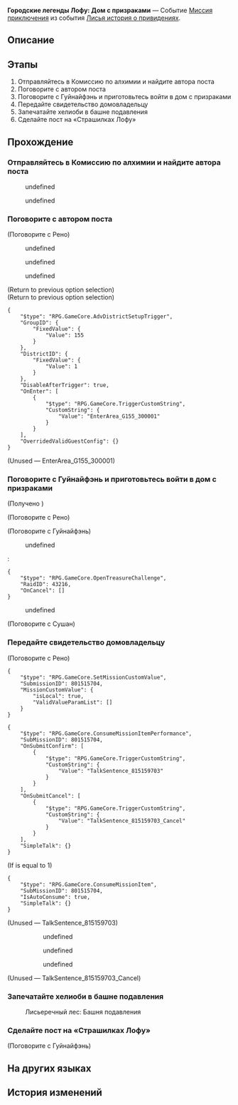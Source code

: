 {{Дополнить|Диалоги.}}
{{Миссия Инфобокс
|id              = 8015157
|Название        = 
|Изображение     = Миссия Освоения Городские легенды Лофу Дом с призраками.png
|Тип             = Миссия приключения
|События         = Лисья история о привидениях
|Глава           = Городские легенды Лофу
|Условия         = 
|Персонажи       = «Рено»; Гуйнайфэнь; Незнакомец; Первопроходец; Рено; Сушан; Хохо
|СтартЛокация    = Сад безмятежности
|Мир             = Лофу Сяньчжоу
|Локации         = Сад безмятежности
|Предыдущая      = 
|Следующая       = 
|Награды         = Опыт Освоения*100; Звёздный нефрит*20; Журнал приключений*3; Конденсированный эфир*2; Утраченные золотые частицы*2; Кредиты*5 000
}}
'''Городские легенды Лофу: Дом с призраками''' — Событие [[Миссия приключения]] из события [[Лисья история о привидениях]].

==Описание==
{{Описание|В «Страшилках Лофу» публикуется множество жутких историй, включая слухи о доме с привидениями.<br />Хороший хелиоби - пойманный хелиоби. И место ему в башне подавления Сада безмятежности.}}

==Этапы==
# Отправляйтесь в Комиссию по алхимии и найдите автора поста
# Поговорите с автором поста
# Поговорите с Гуйнайфэнь и приготовьтесь войти в дом с призраками
# Передайте свидетельство домовладельцу
# Запечатайте хелиоби в башне подавления
# Сделайте пост на «Страшилках Лофу»

==Прохождение==
{{Дополнить}}


===Отправляйтесь в Комиссию по алхимии и найдите автора поста===
{{Описание миссии|локация=Сад безмятежности|Ваше внимание привлекает пост о доме с призраками на «Страшилках Лофу». Гуйнайфэнь отправила личное сообщение автору поста. Она считает, что эта публикация не только связана с хелиоби, но и станет отличным контентом, который привлечёт больше подписчиков. Вы решаете отправиться в Комиссию по алхимии, чтобы встретиться с автором...}}
{{Диалог Начало}}
<!--Unknown TalkSentence: 815157001-->
<!--Unknown TalkSentence: 815157002-->
<!--Unknown TalkSentence: 815157003-->
:{{Диалог|Стрелка}} undefined
:<!--Unknown TalkSentence: 815157005-->
:<!--Unknown TalkSentence: 815157006-->
:<!--Unknown TalkSentence: 815157007-->
:<!--Unknown TalkSentence: 815157008-->
:<!--Unknown TalkSentence: 815157009-->
:<!--Unknown TalkSentence: 815157010-->
:{{Диалог|Стрелка}} undefined
:<!--Unknown TalkSentence: 815157007-->
:<!--Unknown TalkSentence: 815157008-->
:<!--Unknown TalkSentence: 815157009-->
:<!--Unknown TalkSentence: 815157010-->
<!--Unknown TalkSentence: 815157007-->
<!--Unknown TalkSentence: 815157008-->
<!--Unknown TalkSentence: 815157009-->
<!--Unknown TalkSentence: 815157010-->
{{Диалог Конец}}

===Поговорите с автором поста===
{{Диалог Начало}}

;(Поговорите с Рено)
<!--Unknown TalkSentence: 815157201-->
<!--Unknown TalkSentence: 815157202-->
<!--Unknown TalkSentence: 815157203-->
<!--Unknown TalkSentence: 815157204-->
<!--Unknown TalkSentence: 815157205-->
<!--Unknown TalkSentence: 815157206-->
:{{Диалог|Стрелка}} undefined
:{{Диалог|Стрелка}} undefined
:<!--Unknown TalkSentence: 815157209-->
:<!--Unknown TalkSentence: 815157210-->
:<!--Unknown TalkSentence: 815157211-->
:{{Диалог|Стрелка}} undefined
:<!--Unknown TalkSentence: 815157211-->
<!--Unknown TalkSentence: 815157212-->
<!--Unknown TalkSentence: 815157213-->
<!--Unknown TalkSentence: 815157214-->
<!--Unknown TalkSentence: 815157215-->
<!--Unknown TalkSentence: 815157216-->
;(Return to previous option selection)
;(Return to previous option selection)
<pre>{
	"$type": "RPG.GameCore.AdvDistrictSetupTrigger",
	"GroupID": {
		"FixedValue": {
			"Value": 155
		}
	},
	"DistrictID": {
		"FixedValue": {
			"Value": 1
		}
	},
	"DisableAfterTrigger": true,
	"OnEnter": [
		{
			"$type": "RPG.GameCore.TriggerCustomString",
			"CustomString": {
				"Value": "EnterArea_G155_300001"
			}
		}
	],
	"OverridedValidGuestConfig": {}
}</pre>
;(Unused &mdash; EnterArea_G155_300001)
<!--Unknown TalkSentence: 815157101-->
{{Диалог Конец}}

===Поговорите с Гуйнайфэнь и приготовьтесь войти в дом с призраками===
{{Описание миссии|локация=Комиссия по алхимии|Охотникам за привидениями было разрешено исследовать дом с призраками под предлогом помощи домовладельцу в поиске свидетельства на недвижимость. Гуйнайфэнь рвётся вперёд.}}
{{Диалог Начало}}

;(Получено {{Item|Семейная фотография|20|x=1|text=Семейная фотография}})

;(Поговорите с Рено)
<!--Unknown TalkSentence: 815160402-->

;(Поговорите с Гуйнайфэнь)
<!--Unknown TalkSentence: 815157301-->
:{{Диалог|Стрелка}} undefined
:<!--Unknown TalkSentence: 815157303-->
:<!--Unknown TalkSentence: 815157304-->
:<pre>{
	"$type": "RPG.GameCore.OpenTreasureChallenge",
	"RaidID": 43216,
	"OnCancel": []
}</pre>
:{{Диалог|Выход}} undefined

;(Поговорите с Сушан)
<!--Unknown TalkSentence: 815157401-->
{{Диалог Конец}}

===Передайте свидетельство домовладельцу===
{{Описание миссии|локация=Комиссия по алхимии|Пообщавшись с хелиоби, вы понимаете, что человек, назвавшийся домовладельцем, не так прост, как казался. Вы должны отдать ему свидетельство, но ему также придётся ответить на некоторые вопросы.}}
{{Диалог Начало}}

;(Поговорите с Рено)
<pre>{
	"$type": "RPG.GameCore.SetMissionCustomValue",
	"SubmissionID": 801515704,
	"MissionCustomValue": {
		"isLocal": true,
		"ValidValueParamList": []
	}
}</pre>
:{{tx}}
<pre>{
	"$type": "RPG.GameCore.ConsumeMissionItemPerformance",
	"SubMissionID": 801515704,
	"OnSubmitConfirm": [
		{
			"$type": "RPG.GameCore.TriggerCustomString",
			"CustomString": {
				"Value": "TalkSentence_815159703"
			}
		}
	],
	"OnSubmitCancel": [
		{
			"$type": "RPG.GameCore.TriggerCustomString",
			"CustomString": {
				"Value": "TalkSentence_815159703_Cancel"
			}
		}
	],
	"SimpleTalk": {}
}</pre>
;(If {{F|MissionCV-8015157-undefined}} is equal to 1)
<pre>{
	"$type": "RPG.GameCore.ConsumeMissionItem",
	"SubMissionID": 801515704,
	"IsAutoConsume": true,
	"SimpleTalk": {}
}</pre>
;(Unused &mdash; TalkSentence_815159703)
<!--Unknown TalkSentence: 815159703-->
:<!--Unknown TalkSentence: 815159704-->
:<!--Unknown TalkSentence: 815159705-->
:<!--Unknown TalkSentence: 815159706-->
:<!--Unknown TalkSentence: 815159707-->
:<!--Unknown TalkSentence: 815159708-->
::{{Диалог|Стрелка}} undefined
::{{Диалог|Стрелка}} undefined
::{{Диалог|Стрелка}} undefined

;(Unused &mdash; TalkSentence_815159703_Cancel)

{{Диалог Конец}}

===Запечатайте хелиоби в башне подавления===
{{Описание миссии|локация=Сад безмятежности|Хороший хелиоби - пойманный хелиоби. И место ему в башне подавления Сада безмятежности.}}
{{Диалог Начало}}

:{{Диалог|Разговор}} Лисьеречный лес: Башня подавления
:{{tx}}
{{Диалог Конец}}

===Сделайте пост на «Страшилках Лофу»===
{{Описание миссии|локация=Сад безмятежности|Теперь, когда всё улажено, пришло время разместить пост на «Страшилках Лофу».}}
{{Диалог Начало}}
:{{tx}}

;(Поговорите с Гуйнайфэнь)
:{{tx}}
{{Диалог Конец}}

==На других языках==
{{На других языках
|en   = Luofu Myths: Haunted House
|zhs  = 罗浮异闻•凶宅
|zht  = 羅浮異聞•凶宅
|ja   = 羅浮異聞・凶宅
|ko   = 나부 기문•흉가
|es   = Leyendas urbanas del Luofu: Casa encantada
|fr   = Mythes du Luofu&nbsp;: Maison hantée
|ru   = Городские легенды Лофу: Дом с призраками
|th   = ตำนานพิศวงเมือง Luofu: บ้านผีสิง
|vi   = Kỳ Bí Luofu - Nhà Ma
|de   = Legenden der Luofu: Das Geisterhaus
|id   = Legenda Urban Luofu: Rumah Angker
|pt   = Lendas do Luofu: Casa Assombrada
}}

==История изменений==
{{История изменений|2.7}}
